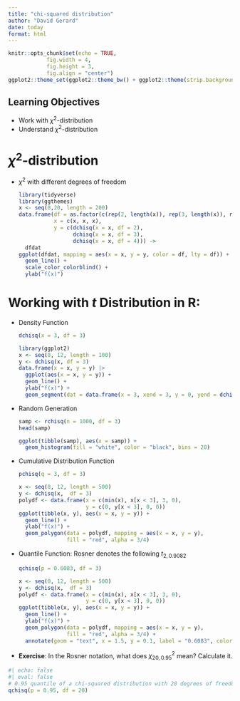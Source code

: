 ```yaml
---
title: "chi-squared distribution"
author: "David Gerard"
date: today
format: html
---
```


```r
knitr::opts_chunk$set(echo = TRUE, 
            fig.width = 4, 
            fig.height = 3, 
            fig.align = "center")
ggplot2::theme_set(ggplot2::theme_bw() + ggplot2::theme(strip.background = ggplot2::element_rect(fill = "white")))
```

## Learning Objectives

- Work with $\chi^2$-distribution
- Understand $\chi^2$-distribution

# $\chi^2$-distribution

- $\chi^2$ with different degrees of freedom

  ```r
  library(tidyverse)
  library(ggthemes)
  x <- seq(0,20, length = 200)
  data.frame(df = as.factor(c(rep(2, length(x)), rep(3, length(x)), rep(4, length(x)))),
             x = c(x, x, x),
             y = c(dchisq(x = x, df = 2),
                   dchisq(x = x, df = 3),
                   dchisq(x = x, df = 4))) ->
    dfdat
  ggplot(dfdat, mapping = aes(x = x, y = y, color = df, lty = df)) +
    geom_line() +
    scale_color_colorblind() +
    ylab("f(x)")
  ```

# Working with $t$ Distribution in R:

- Density Function

  ```r
  dchisq(x = 3, df = 3)
  ```
  
  ```r
  library(ggplot2)
  x <- seq(0, 12, length = 100)
  y <- dchisq(x, df = 3)
  data.frame(x = x, y = y) |>
    ggplot(aes(x = x, y = y)) +
    geom_line() +
    ylab("f(x)") +
    geom_segment(dat = data.frame(x = 3, xend = 3, y = 0, yend = dchisq(x = 3, df = 3)), aes(x = x, y = y, xend = xend, yend = yend), lty = 2, col = 2)
  ```

- Random Generation

  ```r
  samp <- rchisq(n = 1000, df = 3)
  head(samp)
  ```
  
  ```r
  ggplot(tibble(samp), aes(x = samp)) +
    geom_histogram(fill = "white", color = "black", bins = 20)
  ```


- Cumulative Distribution Function

  ```r
  pchisq(q = 3, df = 3)
  ```
  
  ```r
  x <- seq(0, 12, length = 500)
  y <- dchisq(x,  df = 3)
  polydf <- data.frame(x = c(min(x), x[x < 3], 3, 0), 
                       y = c(0, y[x < 3], 0, 0))
  ggplot(tibble(x, y), aes(x = x, y = y)) +
    geom_line() +
    ylab("f(x)") +
    geom_polygon(data = polydf, mapping = aes(x = x, y = y), 
                 fill = "red", alpha = 3/4)
  ```

- Quantile Function: Rosner denotes the following $t_{2,0.9082}$

  ```r
  qchisq(p = 0.6083, df = 3)
  ```
  
  ```r
  x <- seq(0, 12, length = 500)
  y <- dchisq(x,  df = 3)
  polydf <- data.frame(x = c(min(x), x[x < 3], 3, 0), 
                       y = c(0, y[x < 3], 0, 0))
  ggplot(tibble(x, y), aes(x = x, y = y)) +
    geom_line() +
    ylab("f(x)") +
    geom_polygon(data = polydf, mapping = aes(x = x, y = y), 
                 fill = "red", alpha = 3/4) +
    annotate(geom = "text", x = 1.5, y = 0.1, label = "0.6083", color = "white")
  ```
  
- **Exercise**: In the Rosner notation, what does $\chi^2_{20, 0.95}$ mean? Calculate it.

```r
#| echo: false
#| eval: false
# 0.95 quantile of a chi-squared distribution with 20 degrees of freedom
qchisq(p = 0.95, df = 20)
```

